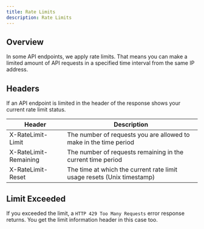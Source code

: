 ```yaml
---
title: Rate Limits
description: Rate Limits
---
```


## Overview

In some API endpoints, we apply rate limits. That means you can make a limited amount of API requests in a specified time interval from the same IP address.

## Headers

If an API endpoint is limited in the header of the response shows your current rate limit status.

| Header                | Description |
| --------------------- | ----------- |
| X-RateLimit-Limit     | The number of requests you are allowed to make in the time period |
| X-RateLimit-Remaining | The number of requests remaining in the current time period |
| X-RateLimit-Reset     | The time at which the current rate limit usage resets (Unix timestamp) |

## Limit Exceeded

If you exceeded the limit, a `HTTP 429 Too Many Requests` error response returns. You get the limit information header in this case too.
